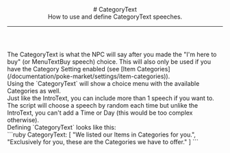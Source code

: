 <header>
  # CategoryText
  <br/>
  How to use and define CategoryText speeches.

  ---
</header>
The CategoryText is what the NPC will say after you made the "I'm here to buy" (or MenuTextBuy speech) choice. This will also only be used if you have the Category Setting enabled (see [Item Categories](/documentation/poke-market/settings/item-categories)).
<br/>
Using the `CategoryText` will show a choice menu with the available Categories as well.
<br/>
Just like the IntroText, you can include more than 1 speech if you want to. The script will choose a speech by random each time but unlike the IntroText, you can't add a Time or Day (this would be too complex otherwise).
<br/>
Defining `CategoryText` looks like this:
<br/>
```ruby
CategoryText: [
  "We listed our Items in Categories for you.",
  "Exclusively for you, these are the Categories we have to offer."
]
```

<ImageWithCaption src="/images/documentation/poke-market/CategoryText 1.png" caption="CategoryText 1" align="center"/>
<ImageWithCaption src="/images/documentation/poke-market/CategoryText 2.png" caption="CategoryText 2" align="center"/>